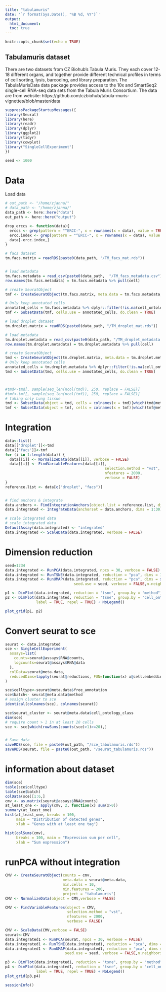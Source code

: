 ```yaml
---
title: "tabulamuris"
date: '`r format(Sys.Date(), "%B %d, %Y")`'
output:
  html_document:
  toc: true
---
```


```r
knitr::opts_chunk$set(echo = TRUE)
```

## Tabulamuris dataset

There are two datasets from CZ Biohub's Tabula Muris. They each cover 12-18 different organs, and together provide different technical profiles in terms of cell sorting, lysis, barcoding, and library preparation. The TabulaMurisData data package provides access to the 10x and SmartSeq2 single-cell RNA-seq data sets from the Tabula Muris Consortium. The data are from website:
https://github.com/czbiohub/tabula-muris-vignettes/blob/master/data



```r
suppressPackageStartupMessages({
library(Seurat)
library(here)
library(readr)
library(dplyr)
library(ggplot2)
library(tidyr)
library(cowplot)
library("SingleCellExperiment")
})

seed <- 1000
```

# Data
Load data

```r
# out_path <- "/home/zjanna/"
# data_path <- "/home/zjanna/"
data_path <- here::here("data")
out_path <- here::here("output")

drop_erccs <- function(data){
  erccs <- grep(pattern = "^ERCC-", x = rownames(x = data), value = TRUE)
  ercc.index <- grep(pattern = "^ERCC-", x = rownames(x = data), value = FALSE)
  data[-ercc.index,]
}

# facs dataset
tm.facs.matrix = readRDS(paste0(data_path, "/TM_facs_mat.rds"))


# load metadata
tm.facs.metadata = read_csv(paste0(data_path,  "/TM_facs_metadata.csv"))
row.names(tm.facs.metadata) = tm.facs.metadata %>% pull(cell)

# create SeuratObject
tmf <- CreateSeuratObject(tm.facs.matrix, meta.data = tm.facs.metadata, project = "TabulaMuris")

# Only keep annotated cells
annotated_cells = tm.facs.metadata %>% dplyr::filter(!is.na(cell_ontology_class)) %>% pull(cell)
tmf <- SubsetData(tmf, cells.use = annotated_cells, do.clean = TRUE)

# load droplet dataset
tm.droplet.matrix = readRDS(paste0(data_path, "/TM_droplet_mat.rds"))

# load metadata
tm.droplet.metadata = read_csv(paste0(data_path, "/TM_droplet_metadata.csv"))
row.names(tm.droplet.metadata) = tm.droplet.metadata %>% pull(cell)

# create SeuratObject
tmd <- CreateSeuratObject(tm.droplet.matrix, meta.data = tm.droplet.metadata, project = "TabulaMuris")
# Only keep annotated cells
annotated_cells = tm.droplet.metadata %>% dplyr::filter(!is.na(cell_ontology_class)) %>% pull(cell)
tmd <- SubsetData(tmd, cells.use = annotated_cells, do.clean = TRUE)



#tmd<-tmd[, sample(seq_len(ncol(tmd)), 250, replace = FALSE)]
#tmf<-tmf[, sample(seq_len(ncol(tmf)), 250, replace = FALSE)]
# taking only Lung tissue
tmd <- SubsetData(object = tmd, cells = colnames(x = tmd)[which(tmd@meta.data$tissue=='Liver')])
tmf <- SubsetData(object = tmf, cells = colnames(x = tmf)[which(tmf@meta.data$tissue=='Liver')])

```


# Integration
```r
data<-list()
data[['droplet']]<-tmd
data[['facs']]<-tmf
for (i in 1:length(data)) {
  data[[i]] <- NormalizeData(data[[i]], verbose = FALSE)
  data[[i]] <- FindVariableFeatures(data[[i]], 
                                             selection.method = "vst", 
                                             nfeatures = 2000, 
                                             verbose = FALSE)
}
reference.list <- data[c("droplet", "facs")]


# find anchors & integrate
data.anchors <- FindIntegrationAnchors(object.list = reference.list, dims = 1:30)
data.integrated <- IntegrateData(anchorset = data.anchors, dims = 1:30)

# scale integrated data
# scale integrated data
DefaultAssay(data.integrated) <- "integrated"
data.integrated <- ScaleData(data.integrated, verbose = FALSE)


```

# Dimension reduction
```r
seed=1234
data.integrated <- RunPCA(data.integrated, npcs = 30, verbose = FALSE)
data.integrated <- RunTSNE(data.integrated, reduction = "pca", dims = 1:30)
data.integrated <- RunUMAP(data.integrated, reduction = "pca", dims = seq_len(30),
                               seed.use = seed, verbose = FALSE,n.neighbors = 30, min.dist = 0.5)

p1 <- DimPlot(data.integrated, reduction = "tsne", group.by = "method")
p2 <- DimPlot(data.integrated, reduction = "tsne", group.by = "cell_ontology_class", 
              label = TRUE, repel = TRUE) + NoLegend()

plot_grid(p1, p2)

```



# Convert seurat to sce

```r
seurat <- data.integrated
sce <- SingleCellExperiment(
  assays=list(
    counts=seurat@assays$RNA@counts,
    logcounts=seurat@assays$RNA@data
  ),
  colData=seurat@meta.data,
  reducedDims=lapply(seurat@reductions, FUN=function(x) x@cell.embeddings)
)

sce$celltype<-seurat@meta.data$free_annotation
sce$batch<- seurat@meta.data$method
# assign cluster to sce
identical(colnames(sce), colnames(seurat))

sce$seurat_cluster <- seurat@meta.data$cell_ontology_class
dim(sce)
# require count > 1 in at least 20 cells
sce <- sce[which(rowSums(counts(sce)>1)>=20),]


# Save data
saveRDS(sce, file = paste0(out_path, "/sce_tabulamuris.rds"))
saveRDS(seurat, file = paste0(out_path, "/seurat_tabulamuris.rds"))

```
# information about dataset

```r
dim(sce)
table(sce$celltype) 
table(sce$batch) 
colData(sce)[1:6,]
cmv <- as.matrix(seurat@assays$RNA@counts)
at_least_one <- apply(cmv, 2, function(x) sum(x>0))
summary(at_least_one)
hist(at_least_one, breaks = 100,
     main = "Distribution of detected genes",
     xlab = "Genes with at least one tag")

hist(colSums(cmv),
     breaks = 100, main = "Expression sum per cell",
     xlab = "Sum expression")

```

# runPCA without integration 

```r
CMV <- CreateSeuratObject(counts = cmv,
                          meta.data = seurat@meta.data,
                          min.cells = 10,
                          min.features = 200,
                          project = "tabulamuris")
CMV <- NormalizeData(object = CMV,verbose = FALSE)

CMV <- FindVariableFeatures(object = CMV, 
                            selection.method = "vst", 
                            nfeatures = 2000, 
                            verbose = FALSE)

CMV <- ScaleData(CMV,verbose = FALSE)
seurat<-CMV
data.integrated1 <- RunPCA(seurat, npcs = 30, verbose = FALSE)
data.integrated1 <- RunTSNE(data.integrated1, reduction = "pca", dims = 1:30)
data.integrated1 <- RunUMAP(data.integrated1, reduction = "pca", dims = seq_len(30),
                           seed.use = seed, verbose = FALSE,n.neighbors = 30, min.dist = 0.5)

p3 <- DimPlot(data.integrated1, reduction = "tsne", group.by = "method")
p4 <- DimPlot(data.integrated1, reduction = "tsne", group.by = "cell_ontology_class", 
              label = TRUE, repel = TRUE) + NoLegend()
plot_grid(p3,p4)
```



```r
sessionInfo()
```




